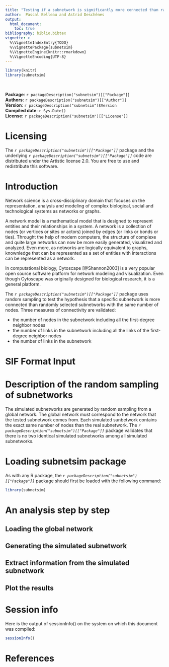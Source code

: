 ```yaml
---
title: "Testing if a subnetwork is significantly more connected than randomly selected subnetworks with the same number of nodes"
author:  Pascal Belleau and Astrid Deschênes
output:
  html_document:
    toc: true
bibliography: biblio.bibtex
vignette: >
  %\VignetteIndexEntry{TODO}
  %\VignettePackage{subnetsim}
  %\VignetteEngine{knitr::rmarkdown}
  %\VignetteEncoding{UTF-8}
---
```


```r
library(knitr)
library(subnetsim)
```

<br />

**Package**: `r packageDescription("subnetsim")[["Package"]]` <br />
**Authors**: `r packageDescription("subnetsim")[["Author"]]` <br />
**Version**: `r packageDescription("subnetsim")$Version` <br />
**Compiled date**: `r Sys.Date()` <br />
**License**: `r packageDescription("subnetsim")[["License"]]` <br />


# Licensing 

The *`r packageDescription("subnetsim")[["Package"]]`* package and the underlying 
*`r packageDescription("subnetsim")[["Package"]]`* code 
are distributed under the Artistic license 2.0. You are free to use and 
redistribute this software.


# Introduction

Network science is a cross-disciplinary domain that focuses on the representation, analysis and modeling of complex biological, social and technological systems as networks or graphs.

A network model is a mathematical model that is designed to represent entities and their relationships in a system. A network is a collection of nodes (or vertices or sites or actors) joined by edges (or links or bonds or ties). Throught the help of modern computers, the structure of complexe and quite large networks can now be more easily generated, visualized and analyzed. Even more, as networks are logically equivalent to graphs, knownledge that can be represented as a set of entities with interactions can be represented as a network.

In computational biology, Cytoscape [@Shannon2003] is a very popular open source software platform for network modeling and visualization. Even though Cytoscape was originally designed for biological research, it is a general platform. 

The *`r packageDescription("subnetsim")[["Package"]]`* package uses random sampling to test the hypothesis that a specific 
subnetwork is more connected than randomly selected subnetworks with the same number of nodes. 
Three measures of connectivity are validated: 

* the number of nodes in the subnetwork including all the first-degree neighbor nodes
* the number of links in the subnetwork including all the links of the first-degree neighbor nodes
* the number of links in the subnetwork
    
# SIF Format Input


# Description of the random sampling of subnetworks

The simulated subnetworks are generated by random sampling from a global network. 
The global network must correspond to the network that the tested subnetwork comes from.
Each simulated sunbetwork contains the exact same number of nodes than the real subnetwork. 
The *`r packageDescription("subnetsim")[["Package"]]`* package validates that there is no
two identical simulated subnetworks among all simulated subnetworks.

# Loading subnetsim package

As with any R package, the *`r packageDescription("subnetsim")[["Package"]]`* package should 
first be loaded with the following command:

```r
library(subnetsim)
```

# An analysis step by step

## Loading the global network

## Generating the simulated subnetwork

## Extract information from the simulated subnetwork

## Plot the results

# Session info

Here is the output of sessionInfo() on the system on which this document 
was compiled:

```r
sessionInfo()
```


# References

